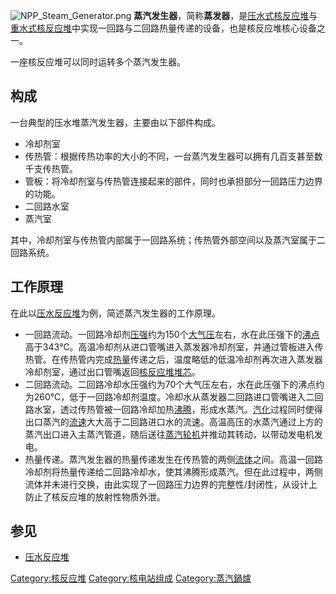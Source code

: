 {{unreferenced|time=2014-9-24}}
[[File:NPP_Steam_Generator.png|thumb]]
'''蒸汽发生器'''，简称'''蒸发器'''，是[[压水反应堆|压水式核反应堆]]与[[重水反应堆|重水式核反应堆]]中实现一回路与二回路热量传递的设备，也是核反应堆核心设备之一。

一座核反应堆可以同时运转多个蒸汽发生器。

==构成==
一台典型的压水堆蒸汽发生器，主要由以下部件构成。
*冷却剂室
*传热管：根据传热功率的大小的不同，一台蒸汽发生器可以拥有几百支甚至数千支传热管。
*管板：将冷却剂室与传热管连接起来的部件，同时也承担部分一回路压力边界的功能。
*二回路水室
*蒸汽室
其中，冷却剂室与传热管内部属于一回路系统；传热管外部空间以及蒸汽室属于二回路系统。

==工作原理==
在此以[[压水反应堆|压水反应堆]]为例，简述蒸汽发生器的工作原理。
*一回路流动。一回路冷却剂[[压强|压强]]约为150个[[大气压|大气压]]左右，水在此压强下的[[沸点|沸点]]高于343℃。高温冷却剂从进口管嘴进入蒸发器冷却剂室，并通过管板进入传热管。在传热管内完成[[热量|热量]]传递之后，温度略低的低温冷却剂再次进入蒸发器冷却剂室，通过出口管嘴返回[[核反应堆|核反应堆堆芯]]。
*二回路流动。二回路冷却水压强约为70个大气压左右，水在此压强下的沸点约为260℃，低于一回路冷却剂温度。冷却水从蒸发器二回路进口管嘴进入二回路水室，透过传热管被一回路冷却加热[[沸腾|沸腾]]，形成水蒸汽。[[汽化|汽化]]过程同时使得出口蒸汽的[[流速|流速]]大大高于二回路进口水的流速。高温高压的水蒸汽通过上方的蒸汽出口进入主蒸汽管道，随后送往[[蒸汽轮机|蒸汽轮机]]并推动其转动，以带动发电机发电。
*热量传递。蒸汽发生器的热量传递发生在传热管的两侧[[流体|流体]]之间。高温一回路冷却剂将热量传递给二回路冷却水，使其沸腾形成蒸汽。但在此过程中，两侧流体并未进行交换，由此实现了一回路压力边界的完整性/封闭性，从设计上防止了核反应堆的放射性物质外泄。

==参见==
*[[压水反应堆|压水反应堆]]

[[Category:核反应堆|Category:核反应堆]]
[[Category:核电站组成|Category:核电站组成]]
[[Category:蒸汽鍋爐|Category:蒸汽鍋爐]]